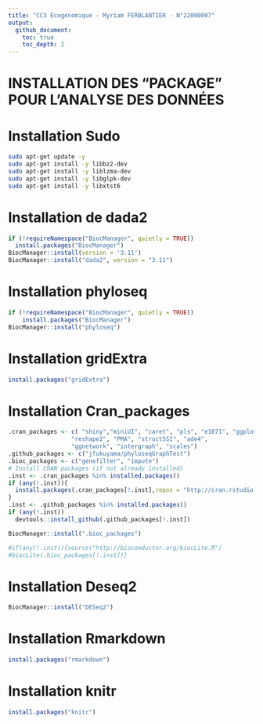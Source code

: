 ```yaml
---
title: "CC3 Écogénomique - Myriam FERBLANTIER - N°22000007"
output:
  github_document:
    toc: true
    toc_depth: 2
---
```

# INSTALLATION DES "PACKAGE" POUR L'ANALYSE DES DONNÉES

# Installation Sudo
```bash
sudo apt-get update -y 
sudo apt-get install -y libbz2-dev
sudo apt-get install -y liblzma-dev
sudo apt-get install -y libglpk-dev
sudo apt-get install -y libxtst6
```

# Installation de dada2
```r
if (!requireNamespace("BiocManager", quietly = TRUE))
  install.packages("BiocManager")
BiocManager::install(version = '3.11')
BiocManager::install("dada2", version = "3.11")
```

# Installation phyloseq
```r
if (!requireNamespace("BiocManager", quietly = TRUE))
    install.packages("BiocManager")
BiocManager::install("phyloseq")
```



# Installation gridExtra
```r
install.packages("gridExtra")
```


# Installation Cran_packages
```r
.cran_packages <- c( "shiny","miniUI", "caret", "pls", "e1071", "ggplot2", "randomForest", "dplyr", "ggrepel", "nlme", "devtools",
                  "reshape2", "PMA", "structSSI", "ade4",
                  "ggnetwork", "intergraph", "scales")
.github_packages <- c("jfukuyama/phyloseqGraphTest")
.bioc_packages <- c("genefilter", "impute")
# Install CRAN packages (if not already installed)
.inst <- .cran_packages %in% installed.packages()
if (any(!.inst)){
  install.packages(.cran_packages[!.inst],repos = "http://cran.rstudio.com/")
}
.inst <- .github_packages %in% installed.packages()
if (any(!.inst))
  devtools::install_github(.github_packages[!.inst])

BiocManager::install(".bioc_packages")

#if(any(!.inst)){source("http://bioconductor.org/biocLite.R")
#biocLite(.bioc_packages[!.inst])}
```

# Installation Deseq2
```r
BiocManager::install("DESeq2")
```

# Installation Rmarkdown
```r
install.packages("rmarkdown")
```

# Installation knitr
```r
install.packages("knitr")
```
